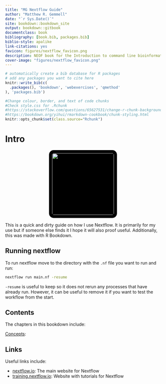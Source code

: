 ```yaml
---
title: "MG Nextflow Guide"
author: "Matthew R. Gemmell"
date: "`r Sys.Date()`"
site: bookdown::bookdown_site
output: bookdown::gitbook
documentclass: book
bibliography: [book.bib, packages.bib]
biblio-style: apalike
link-citations: yes
favicon: figures/nextflow_favicon.png
description: NEOF book for the Introduction to command line bioinformatics workshop
cover-image: "figures/nextflow_favicon.png"
---
```


```r
# automatically create a bib database for R packages
# add any packages you want to cite here
knitr::write_bib(c(
  .packages(), 'bookdown', 'webexercises', 'qmethod'
), 'packages.bib')
```

```r
#Change colour, border, and text of code chunks
#Check style.css for .Rchunk
#https://stackoverflow.com/questions/65627531/change-r-chunk-background-color-in-bookdown-gitbook
#https://bookdown.org/yihui/rmarkdown-cookbook/chunk-styling.html
knitr::opts_chunk$set(class.source="Rchunk") 
```

# Intro

<center>
![](figures/nextflow.png){style="width:200px; background: black; border-radius:15px; border: black 10px solid"}
</center>

This is a quick and dirty guide on how I use Nextflow.
It is primarily for my use but if someone else finds it I hope it will also proof useful. 
Additionally, this was made with R Bookdown.

## Running nextflow

To run nextflow move to the directory with the `.nf` file you want to run and run:

```bash
nextflow run main.nf -resume
```

`-resume` is useful to keep so it does not rerun any processes that have already run. However, it can be useful to remove it if you want to test the workflow from the start.

## Contents

The chapters in this bookdown include:

[Concepts](#concepts): 

## Links

Useful links include:

- [nextflow.io](https://www.nextflow.io/): The main website for Nextflow
- [training.nextflow.io](https://training.nextflow.io/): Website with tutorials for Nextflow